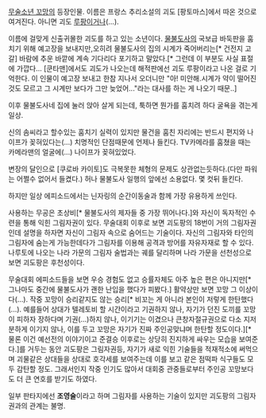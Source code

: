 [[무술소년 꼬망]]의 등장인물.
이름은 프랑스 추리소설의 괴도 [팡토마스]에서 따온 것으로 여겨진다. 아니면 괴도 [[루팡]]이거나(...).

이름에 걸맞게 신출귀몰한 괴도를 하고 있는 소년이다. 
[[물불도사]]의 국보급 바둑판을 훔치기 위해 예고장을 보내지만,오히려 물불도사의 집의 시계가 죽어버리는[* 건전지 고갈] 바람에 추운 바깥에 계속 기다리다 포기하고 말았다.[* 그런데 이 부분도 사실 표절에 가깝다... [쿤타맨]에서도 괴도가 나오는데 해적판에선 괴도 루팡이라고 나온 걸로 기억한다. 이 인물이 예고장 보내고 한참 지나서 오더니만 "아! 미안해.시계가 약이 떨어진 것도 모르고 그 시계만 보다가 그만 늦었어..."라는 대사를 하는 게 나오기 때문..]

이후 물불도사네 집에 눌러 앉아 살게 되는데, 툭하면 뭔가를 훔치려 하다 굴욕을 겪는게 일상.

신의 솜씨라고 할수있는 훔치기 실력이 있지만 물건을 훔친 자리에는 반드시 편지와 나이프가 꽂혀있다는(...) 치명적인 단점때문에 언제나 들킨다. TV카메라를 훔쳤을 때는 카메라맨의 얼굴에(...) 나이프가 꽂혀있었다.

변장의 달인으로 [쿠로바 카이토]도 극복못한 체형의 문제도 상관없는듯하다.(다만 파워는 어쩔수 없어서 들켰다.) 허나 물불도사 일행의 앞에선 소용없다. 몇 컷뒤 들킨다.

하지만 일상 에피소드에서는 닌자링의 순간이동술과 함께 가장 유용하게 쓰인다.

사용하는 무공은 초상비[* 물불도사의 제자들 중 가장 뛰어나다.]와 자신이 독자적인 수련을 통해 익힌 그림자권이 있다. 무술대회 이후로 보면 괴도팡의 18번이 거의 그림자권인데 설명을 하자면 자신이 그림자 속으로 숨어드는 기술이다. 자신의 그림자와 타인의 그림자에 숨는게 가능한데다가 그림자를 이용해 공격과 방어를 자유자재로 할 수 있다. 나루토에 나오는 나라 가문의 그림자 술법과는 궤를 달리하며 나라 가문을 선천성으로 보면 괴도팡은 후천성이다. 

무술대회 에피소드들을 보면 우승 경험도 없고 승률자체도 아주 높은 편은 아니지만[* 그나마도 중간에 물불도사가 괜한 난입을 했다가 피봤다.] 활약상만 보면 꼬망 그 이상이다(...). 작중 꼬망이 승리같지도 않는 승리[* 비꼬는 게 아니라 본인이 저렇게 한탄했다(...). 예를들어 상대가 텔레토비 할 시간이라고 기권하지 않나, 자기가 던진 도끼를 꼬망이 피하자 장하다며 기권(...)하지 않나, 이기기는 이겼으나 큰창자절규권으로 다소 지저분하게 이기지 않나, 이를 두고 꼬망은 자기가 진짜 주인공맞냐며 한탄할 정도이다.][* 물론 이건 예선전의 이야기이고 준결승 이후로는 상당히 진지하게 싸우는 모습을 보여준다.]를 거두는 동안 괴도팡은 그림자권등, 자기가 새로 익힌 기술들을 적재적소에 써먹으며 괴물같은 상대들을 상대로 호각세를 보여주는데 이를 보고 같은 점떡파 식구들도 모두 감탄할 정도. 그래서인지 작중 인기도 많아서 대회중 관중들로부터 주인공 꼬망보다도 더 큰 연호를 받기도 하였다.

일부 판타지에선 '''조영술'''이라고 하며 그림자를 사용하는 기술이 있지만 괴도팡의 그림자권과의 관계는 불명.
